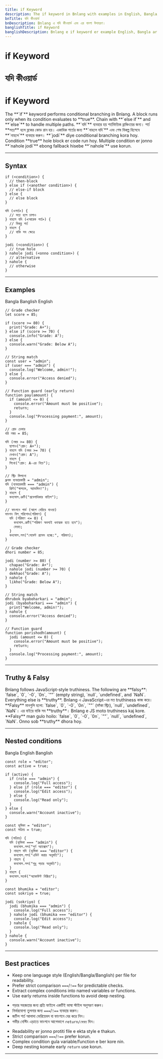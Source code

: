 ```yaml
---
title: if Keyword
description: The if keyword in Bnlang with examples in English, Bangla, and Banglish.
bnTitle: যদি কীওয়ার্ড
bnDescription: Bnlang এ যদি কীওয়ার্ড এবং এর বাংলা উদাহরণ।
banglishTitle: if Keyword
banglishDescription: Bnlang e if keyword er example English, Bangla ar Banglish e.
---
```


# <I18nEnglish>if Keyword</I18nEnglish>
# <I18nBangla>যদি কীওয়ার্ড</I18nBangla>
# <I18nBanglish>if Keyword</I18nBanglish>

<I18nEnglish>
The **`if`** keyword performs conditional branching in Bnlang.  
A block runs only when its condition evaluates to **true**.  
Chain with **`else if`** and **`else`** to handle multiple paths.
</I18nEnglish>

<I18nBangla>
**`যদি`** ব্যবহার হয় শর্তভিত্তিক ব্রাঞ্চিংয়ের জন্য।  
শর্ত **সত্য** হলে ব্লকের কোড রান হয়।  
একাধিক শর্তের জন্য **`নাহলে যদি`** এবং শেষ বিকল্প হিসেবে **`নাহলে`** ব্যবহার করুন।
</I18nBangla>

<I18nBanglish>
**`jodi`** diye conditional branching kora hoy.  
Condition **true** hole block er code run hoy.  
Multiple condition er jonno **`nahole jodi`** ebong fallback hisebe **`nahole`** use korun.
</I18nBanglish>

---

## Syntax

<I18nEnglish>

```bnl
if (<condition>) {
  // then-block
} else if (<another condition>) {
  // else-if block
} else {
  // else block
}
```
</I18nEnglish>

<I18nBangla>

```bnl
যদি (<শর্ত>) {
  // সত্য হলে চালাও
} নাহলে যদি (<আরেক শর্ত>) {
  // বিকল্প শর্ত
} নাহলে {
  // বাকি সব ক্ষেত্রে
}
```
</I18nBangla>

<I18nBanglish>

```bnl
jodi (<condition>) {
  // true hole
} nahole jodi (<onno condition>) {
  // alternative
} nahole {
  // otherwise
}
```
</I18nBanglish>

---

## Examples

<Tabs defaultValue="bangla" className="w-full">
  <TabsList>
    <TabsTrigger value="bangla">Bangla</TabsTrigger>
    <TabsTrigger value="banglish">Banglish</TabsTrigger>
    <TabsTrigger value="english">English</TabsTrigger>
  </TabsList>

  <TabsContent value="english">

```bnl
// Grade checker
let score = 85;

if (score >= 80) {
  print("Grade: A+");
} else if (score >= 70) {
  console.info("Grade: A");
} else {
  console.warn("Grade: Below A");
}

// String match
const user = "admin";
if (user === "admin") {
  console.log("Welcome, admin!");
} else {
  console.error("Access denied");
}

// Function guard (early return)
function pay(amount) {
  if (amount <= 0) {
    console.error("Amount must be positive");
    return;
  }
  console.log("Processing payment:", amount);
}
```
  </TabsContent>

  <TabsContent value="bangla">

```bnl
// গ্রেড চেকার
ধরি নম্বর = 85;

যদি (নম্বর >= 80) {
  ছাপাও("গ্রেড: A+");
} নাহলে যদি (নম্বর >= 70) {
  দেখাও("গ্রেড: A");
} নাহলে {
  লিখো("গ্রেড: A-এর নিচে");
}

// স্ট্রিং মিলানো
ধ্রুবক ব্যবহারকারী = "admin";
যদি (ব্যবহারকারী === "admin") {
  প্রিন্ট("স্বাগতম, অ্যাডমিন!");
} নাহলে {
  কনসোল.ত্রুটি("প্রবেশাধিকার বাতিল");
}

// ফাংশনে গার্ড (আগে বেরিয়ে যাওয়া)
ফাংশন বিল_পরিশোধ(পরিমাণ) {
  যদি (পরিমাণ <= 0) {
    কনসোল.ত্রুটি("পরিমাণ অবশ্যই ধনাত্মক হতে হবে");
    ফেরত;
  }
  কনসোল.লগ("পেমেন্ট প্রসেস হচ্ছে:", পরিমাণ);
}
```
  </TabsContent>

  <TabsContent value="banglish">

```bnl
// Grade checker
dhori number = 85;

jodi (number >= 80) {
  chapao("Grade: A+");
} nahole jodi (number >= 70) {
  dekhao("Grade: A");
} nahole {
  likho("Grade: Below A");
}

// String match
dhrubok byaboharkari = "admin";
jodi (byaboharkari === "admin") {
  print("Welcome, admin!");
} nahole {
  console.error("Access denied");
}

// Function guard
function porishodh(amount) {
  jodi (amount <= 0) {
    console.error("Amount must be positive");
    return;
  }
  console.log("Processing payment:", amount);
}
```
  </TabsContent>
</Tabs>

---

## Truthy & Falsy

<I18nEnglish>
Bnlang follows JavaScript-style truthiness. The following are **falsy**:
`false`, `0`, `-0`, `0n`, `""` (empty string), `null`, `undefined`, and `NaN`.  
Everything else is **truthy**.
</I18nEnglish>

<I18nBangla>
Bnlang এ JavaScript-এর মত truthiness কাজ করে। **Falsy** মানগুলি হলো:
`false`, `0`, `-0`, `0n`, `""` (ফাঁকা স্ট্রিং), `null`, `undefined`, `NaN`।  
এর বাইরে বাকি সব **truthy**।
</I18nBangla>

<I18nBanglish>
Bnlang e JS moto truthiness kaj kore. **Falsy** man gulo hoilo:
`false`, `0`, `-0`, `0n`, `""`, `null`, `undefined`, `NaN`.  
Onno sob **truthy** dhora hoy.
</I18nBanglish>

---

## Nested conditions

<Tabs defaultValue="bangla" className="w-full">
  <TabsList>
    <TabsTrigger value="bangla">Bangla</TabsTrigger>
    <TabsTrigger value="english">English</TabsTrigger>
    <TabsTrigger value="banglish">Banglish</TabsTrigger>
  </TabsList>

  <TabsContent value="english">

```bnl
const role = "editor";
const active = true;

if (active) {
  if (role === "admin") {
    console.log("Full access");
  } else if (role === "editor") {
    console.log("Edit access");
  } else {
    console.log("Read only");
  }
} else {
  console.warn("Account inactive");
}
```
  </TabsContent>

  <TabsContent value="bangla">

```bnl
const ভূমিকা = "editor";
const সক্রিয় = true;

যদি (সক্রিয়) {
  যদি (ভূমিকা === "admin") {
    কনসোল.লগ("পূর্ণ অ্যাক্সেস");
  } নাহলে যদি (ভূমিকা === "editor") {
    কনসোল.লগ("এডিট করার অনুমতি");
  } নাহলে {
    কনসোল.লগ("শুধু পড়ার অনুমতি");
  }
} নাহলে {
  কনসোল.সতর্ক("অ্যাকাউন্ট নিষ্ক্রিয়");
}
```
  </TabsContent>

  <TabsContent value="banglish">

```bnl
const bhumika = "editor";
const sokriyo = true;

jodi (sokriyo) {
  jodi (bhumika === "admin") {
    console.log("Full access");
  } nahole jodi (bhumika === "editor") {
    console.log("Edit access");
  } nahole {
    console.log("Read only");
  }
} nahole {
  console.warn("Account inactive");
}
```
  </TabsContent>
</Tabs>

---

## Best practices

<I18nEnglish>

- Keep one language style (English/Bangla/Banglish) per file for readability.
- Prefer strict comparison `===`/`!==` for predictable checks.
- Extract complex conditions into named variables or functions.
- Use early returns inside functions to avoid deep nesting.
</I18nEnglish>

<I18nBangla>

- পড়ার সহজতার জন্য প্রতি ফাইলে একটিই ভাষা স্টাইল অনুসরণ করুন।
- নির্ভরযোগ্য তুলনার জন্য `===`/`!==` ব্যবহার করুন।
- জটিল শর্ত আলাদা ভেরিয়েবল বা ফাংশনে বের করে নিন।
- গভীর নেস্টিং এড়াতে ফাংশনে আগেভাগে `return/ফেরত` দিন।
</I18nBangla>

<I18nBanglish>

- Readability er jonno protiti file e ekta style e thakun.
- Strict comparison `===`/`!==` prefer korun.
- Complex condition gula variable/function e ber kore nin.
- Deep nesting komate early `return` use korun.
</I18nBanglish>

---